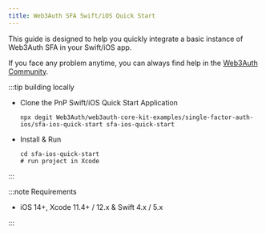 ```yaml
---
title: Web3Auth SFA Swift/iOS Quick Start
---
```


This guide is designed to help you quickly integrate a basic instance of Web3Auth SFA in your Swift/iOS app.

If you face any problem anytime, you can always find help in the [Web3Auth Community](https://web3auth.io/community/c/help-core-kit/sfa-swift-sdk/30).

:::tip building locally

- Clone the PnP Swift/iOS Quick Start Application

  ```shell npm2yarn
  npx degit Web3Auth/web3auth-core-kit-examples/single-factor-auth-ios/sfa-ios-quick-start sfa-ios-quick-start
  ```

- Install & Run

  ```shell npm2yarn
  cd sfa-ios-quick-start
  # run project in Xcode
  ```

:::

:::note Requirements

- iOS 14+, Xcode 11.4+ / 12.x & Swift 4.x / 5.x

:::

